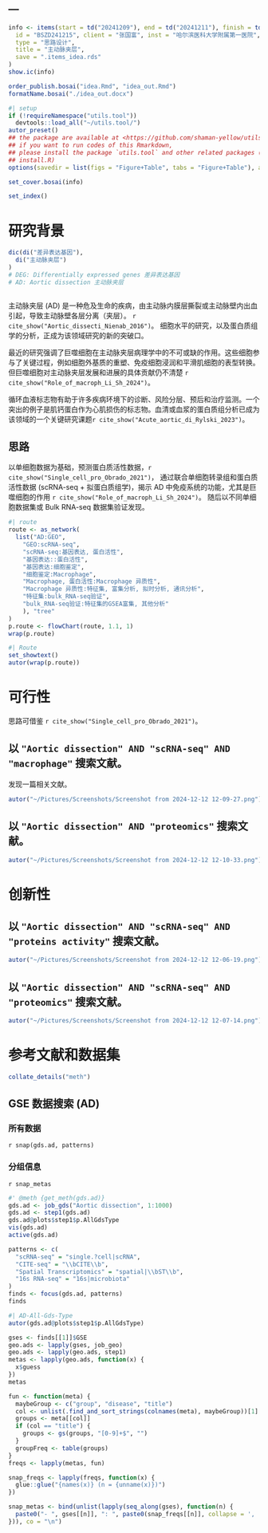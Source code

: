 ---
---

```r
info <- items(start = td("20241209"), end = td("20241211"), finish = td("20241211"),
  id = "BSZD241215", client = "张国富", inst = "哈尔滨医科大学附属第一医院",
  type = "思路设计",
  title = "主动脉夹层",
  save = ".items_idea.rds"
)
show.ic(info)

order_publish.bosai("idea.Rmd", "idea_out.Rmd")
formatName.bosai("./idea_out.docx")
```

```r
#| setup
if (!requireNamespace("utils.tool"))
  devtools::load_all("~/utils.tool/")
autor_preset()
## the package are available at <https://github.com/shaman-yellow/utils.tool>
## if you want to run codes of this Rmarkdown,
## please install the package `utils.tool` and other related packages (run
## install.R)
options(savedir = list(figs = "Figure+Table", tabs = "Figure+Table"), autor_asis = F)
```

```r
set_cover.bosai(info)
```

```r
set_index()
```

# 研究背景 {#abstract}

```r
dic(di("差异表达基因"),
  di("主动脉夹层")
)
# DEG: Differentially expressed genes 差异表达基因
# AD: Aortic dissection 主动脉夹层
```

```r
```

主动脉夹层 (AD) 是一种危及生命的疾病，由主动脉内膜层撕裂或主动脉壁内出血引起，导致主动脉壁各层分离（夹层）。
`r cite_show("Aortic_dissecti_Nienab_2016")`。
细胞水平的研究，以及蛋白质组学的分析，正成为该领域研究的新的突破口。

最近的研究强调了巨噬细胞在主动脉夹层病理学中的不可或缺的作用。这些细胞参与了关键过程，例如细胞外基质的重塑、免疫细胞浸润和平滑肌细胞的表型转换。但巨噬细胞对主动脉夹层发展和进展的具体贡献仍不清楚 `r cite_show("Role_of_macroph_Li_Sh_2024")`。

循环血液标志物有助于许多疾病环境下的诊断、风险分层、预后和治疗监测。一个突出的例子是肌钙蛋白作为心肌损伤的标志物。血清或血浆的蛋白质组分析已成为该领域的一个关键研究课题`r cite_show("Acute_aortic_di_Rylski_2023")`。

## 思路 {#introduction}

以单细胞数据为基础，预测蛋白质活性数据，`r cite_show("Single_cell_pro_Obrado_2021")`，
通过联合单细胞转录组和蛋白质活性数据 (scRNA-seq + 拟蛋白质组学)，揭示 AD 中免疫系统的功能，尤其是巨噬细胞的作用 `r cite_show("Role_of_macroph_Li_Sh_2024")`。
随后以不同单细胞数据集或 Bulk RNA-seq 数据集验证发现。

```r
#| route
route <- as_network(
  list("AD:GEO",
    "GEO:scRNA-seq",
    "scRNA-seq:基因表达, 蛋白活性",
    "基因表达::蛋白活性",
    "基因表达:细胞鉴定",
    "细胞鉴定:Macrophage",
    "Macrophage, 蛋白活性:Macrophage 异质性",
    "Macrophage 异质性:特征集, 富集分析, 拟时分析, 通讯分析",
    "特征集:bulk_RNA-seq验证",
    "bulk_RNA-seq验证:特征集的GSEA富集, 其他分析"
    ), "tree"
)
p.route <- flowChart(route, 1.1, 1)
wrap(p.route)
```


```r
#| Route
set_showtext()
autor(wrap(p.route))
```

# 可行性 {#methods}

思路可借鉴 `r cite_show("Single_cell_pro_Obrado_2021")`。

## 以 `"Aortic dissection" AND "scRNA-seq" AND "macrophage"` 搜索文献。

发现一篇相关文献。

```r
autor("~/Pictures/Screenshots/Screenshot from 2024-12-12 12-09-27.png")
```

## 以 `"Aortic dissection" AND "proteomics"` 搜索文献。

```r
autor("~/Pictures/Screenshots/Screenshot from 2024-12-12 12-10-33.png")
```

# 创新性 {#results}

## 以 `"Aortic dissection" AND "scRNA-seq" AND "proteins activity"` 搜索文献。

```r
autor("~/Pictures/Screenshots/Screenshot from 2024-12-12 12-06-19.png")
```

## 以 `"Aortic dissection" AND "scRNA-seq" AND "proteomics"` 搜索文献。

```r
autor("~/Pictures/Screenshots/Screenshot from 2024-12-12 12-07-14.png")
```

# 参考文献和数据集 {#workflow}

```r
collate_details("meth")
```

## GSE 数据搜索 (AD)

### 所有数据

`r snap(gds.ad, patterns)`

### 分组信息

`r snap_metas`

```r
#' @meth {get_meth(gds.ad)}
gds.ad <- job_gds("Aortic dissection", 1:1000)
gds.ad <- step1(gds.ad)
gds.ad@plots$step1$p.AllGdsType
vis(gds.ad)
active(gds.ad)

patterns <- c(
  "scRNA-seq" = "single.?cell|scRNA",
  "CITE-seq" = "\\bCITE\\b",
  "Spatial Transcriptomics" = "spatial|\\bST\\b",
  "16s RNA-seq" = "16s|microbiota"
)
finds <- focus(gds.ad, patterns)
finds
```

```r
#| AD-All-Gds-Type
autor(gds.ad@plots$step1$p.AllGdsType)
```

```r
gses <- finds[[1]]$GSE
geo.ads <- lapply(gses, job_geo)
geo.ads <- lapply(geo.ads, step1)
metas <- lapply(geo.ads, function(x) {
  x$guess
})
metas

fun <- function(meta) {
  maybeGroup <- c("group", "disease", "title")
  col <- unlist(.find_and_sort_strings(colnames(meta), maybeGroup))[1]
  groups <- meta[[col]]
  if (col == "title") {
    groups <- gs(groups, "[0-9]+$", "")
  }
  groupFreq <- table(groups)
}
freqs <- lapply(metas, fun)

snap_freqs <- lapply(freqs, function(x) {
  glue::glue("{names(x)} (n = {unname(x)})")
})

snap_metas <- bind(unlist(lapply(seq_along(gses), function(n) {
  paste0("- ", gses[[n]], ": ", paste0(snap_freqs[[n]], collapse = ', '))
})), co = "\n")
```
